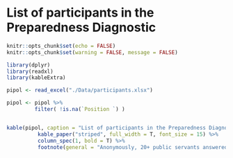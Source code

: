 # List of participants in the Preparedness Diagnostic {#appendixD}


```r
knitr::opts_chunk$set(echo = FALSE)
knitr::opts_chunk$set(warning = FALSE, message = FALSE) 

```


```r
library(dplyr)
library(readxl)
library(kableExtra)

pipol <- read_excel("./Data/participants.xlsx")

pipol <- pipol %>% 
         filter( !is.na(`Position `) ) 


kable(pipol, caption = "List of participants in the Preparedness Diagnostic") %>%
          kable_paper("striped", full_width = T, font_size = 15) %>%
          column_spec(1, bold = T) %>% 
          footnote(general = "Anonymously, 20+ public servants answered the online questionnaires in some of Dominica’s MDAs. Their positions were: Permanent Secretaries, Deputy Permanent Secretaries, Directors, Managers, Budget and Planning figures, and Project Managers.")
          



    

```